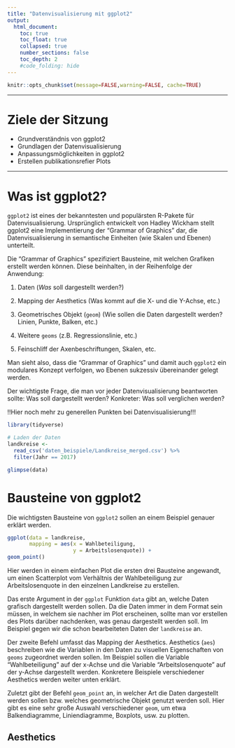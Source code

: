```yaml
---
title: "Datenvisualisierung mit ggplot2"
output:
  html_document:
    toc: true
    toc_float: true
    collapsed: true
    number_sections: false
    toc_depth: 2
    #code_folding: hide
---
```




```r
knitr::opts_chunk$set(message=FALSE,warning=FALSE, cache=TRUE)
```

---- 

# Ziele der Sitzung

* Grundverständnis von ggplot2
* Grundlagen der Datenvisualisierung
* Anpassungsmöglichkeiten in ggplot2
* Erstellen publikationsrefier Plots


----

# Was ist ggplot2?

<code>ggplot2</code> ist eines der bekanntesten und populärsten R-Pakete für Datenvisualisierung. Ursprünglich entwickelt von Hadley Wickham stellt ggplot2 eine Implementierung der "Grammar of Graphics" dar, die Datenvisualisierung in semantische Einheiten (wie Skalen und Ebenen) unterteilt. 

Die "Grammar of Graphics" spezifiziert Bausteine, mit welchen Grafiken erstellt werden können. Diese beinhalten, in der Reihenfolge der Anwendung:

1. Daten (*Was* soll dargestellt werden?)

2. Mapping der Aesthetics (Was kommt auf die X- und die Y-Achse, etc.)

3. Geometrisches Objekt (<code>geom</code>) (Wie sollen die Daten dargestellt werden? Linien, Punkte, Balken, etc.)

4. Weitere <code>geoms</code> (z.B. Regressionslinie, etc.)

5. Feinschliff der Axenbeschriftungen, Skalen, etc.

Man sieht also, dass die "Grammar of Graphics" und damit auch <code>ggplot2</code> ein modulares Konzept verfolgen, wo Ebenen sukzessiv übereinander gelegt werden. 

Der wichtigste Frage, die man vor jeder Datenvisualisierung beantworten sollte: Was soll dargestellt werden? Konkreter: Was soll verglichen werden?  

!!Hier noch mehr zu generellen Punkten bei Datenvisualisierung!!!


```r
library(tidyverse)

# Laden der Daten
landkreise <-
  read_csv('daten_beispiele/Landkreise_merged.csv') %>% 
  filter(Jahr == 2017)

glimpse(data)
```
# Bausteine von ggplot2
Die wichtigsten Bausteine von <code>ggplot2</code> sollen an einem Beispiel genauer erklärt werden.

```r
ggplot(data = landkreise,
       mapping = aes(x = Wahlbeteiligung, 
                     y = Arbeitslosenquote)) +
geom_point()
```
Hier werden in einem einfachen Plot die ersten drei Bausteine angewandt, um einen Scatterplot vom Verhältnis der Wahlbeteiligung zur Arbeitslosenquote in den einzelnen Landkreise zu erstellen. 

Das erste Argument in der <code>ggplot</code> Funktion <code>data</code> gibt an, welche Daten grafisch dargestellt werden sollen. Da die Daten immer in dem Format sein müssen, in welchem sie nachher im Plot erscheinen, sollte man vor erstellen des Plots darüber nachdenken, was genau dargestellt werden soll. Im Beispiel gegen wir die schon bearbeiteten Daten der <code>landkreise</code> an. 

Der zweite Befehl umfasst das Mapping der Aesthetics. Aesthetics (<code>aes</code>) beschreiben wie die Variablen in den Daten zu visuellen Eigenschaften von <code>geoms</code> zugeordnet werden sollen. Im Beispiel sollen die Variable "Wahlbeteiligung" auf der x-Achse und die Variable "Arbeitslosenquote" auf der y-Achse dargestellt werden. Konkretere Beispiele verschiedener Aesthetics werden weiter unten erklärt. 

Zuletzt gibt der Befehl <code>geom_point</code> an, in welcher Art die Daten dargestellt werden sollen bzw. welches geometrische Objekt genutzt werden soll. Hier gibt es eine sehr große Auswahl verschiedener <code>geom</code>, um etwa Balkendiagramme, Liniendiagramme, Boxplots, usw. zu plotten. 

## Aesthetics






